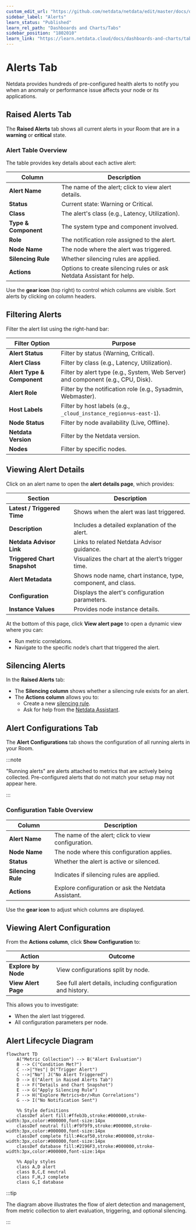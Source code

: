```yaml
---
custom_edit_url: "https://github.com/netdata/netdata/edit/master/docs/dashboards-and-charts/alerts-tab.md"
sidebar_label: "Alerts"
learn_status: "Published"
learn_rel_path: "Dashboards and Charts/Tabs"
sidebar_position: "1802010"
learn_link: "https://learn.netdata.cloud/docs/dashboards-and-charts/tabs/alerts"
---
```


# Alerts Tab

Netdata provides hundreds of pre-configured health alerts to notify you when an anomaly or performance issue affects your node or its applications.

## Raised Alerts Tab

The **Raised Alerts** tab shows all current alerts in your Room that are in a **warning** or **critical** state.

### Alert Table Overview

The table provides key details about each active alert:

| Column               | Description                                                          |
|----------------------|----------------------------------------------------------------------|
| **Alert Name**       | The name of the alert; click to view alert details.                  |
| **Status**           | Current state: Warning or Critical.                                  |
| **Class**            | The alert's class (e.g., Latency, Utilization).                      |
| **Type & Component** | The system type and component involved.                              |
| **Role**             | The notification role assigned to the alert.                         |
| **Node Name**        | The node where the alert was triggered.                              |
| **Silencing Rule**   | Whether silencing rules are applied.                                 |
| **Actions**          | Options to create silencing rules or ask Netdata Assistant for help. |

Use the **gear icon** (top right) to control which columns are visible. Sort alerts by clicking on column headers.

## Filtering Alerts

Filter the alert list using the right-hand bar:

| Filter Option              | Purpose                                                                          |
|----------------------------|----------------------------------------------------------------------------------|
| **Alert Status**           | Filter by status (Warning, Critical).                                            |
| **Alert Class**            | Filter by class (e.g., Latency, Utilization).                                    |
| **Alert Type & Component** | Filter by alert type (e.g., System, Web Server) and component (e.g., CPU, Disk). |
| **Alert Role**             | Filter by the notification role (e.g., Sysadmin, Webmaster).                     |
| **Host Labels**            | Filter by host labels (e.g., `_cloud_instance_region=us-east-1`).                |
| **Node Status**            | Filter by node availability (Live, Offline).                                     |
| **Netdata Version**        | Filter by the Netdata version.                                                   |
| **Nodes**                  | Filter by specific nodes.                                                        |


## Viewing Alert Details

Click on an alert name to open the **alert details page**, which provides:

| Section                      | Description                                                  |
|------------------------------|--------------------------------------------------------------|
| **Latest / Triggered Time**  | Shows when the alert was last triggered.                     |
| **Description**              | Includes a detailed explanation of the alert.                |
| **Netdata Advisor Link**     | Links to related Netdata Advisor guidance.                   |
| **Triggered Chart Snapshot** | Visualizes the chart at the alert’s trigger time.            |
| **Alert Metadata**           | Shows node name, chart instance, type, component, and class. |
| **Configuration**            | Displays the alert's configuration parameters.               |
| **Instance Values**          | Provides node instance details.                              |

At the bottom of this page, click **View alert page** to open a dynamic view where you can:

- Run metric correlations.
- Navigate to the specific node’s chart that triggered the alert.

## Silencing Alerts

In the **Raised Alerts** tab:

- The **Silencing column** shows whether a silencing rule exists for an alert.
- The **Actions column** allows you to:
    - Create a new [silencing rule](/docs/alerts-&-notifications/notifications/centralized-cloud-notifications/centralized-cloud-notifications-reference#alert-notification-silencing-rules).
    - Ask for help from the [Netdata Assistant](/docs/netdata-assistant.md).

## Alert Configurations Tab

The **Alert Configurations** tab shows the configuration of all running alerts in your Room.

:::note

"Running alerts" are alerts attached to metrics that are actively being collected. Pre-configured alerts that do not match your setup may not appear here.

:::

### Configuration Table Overview

| Column             | Description                                         |
|--------------------|-----------------------------------------------------|
| **Alert Name**     | The name of the alert; click to view configuration. |
| **Node Name**      | The node where this configuration applies.          |
| **Status**         | Whether the alert is active or silenced.            |
| **Silencing Rule** | Indicates if silencing rules are applied.           |
| **Actions**        | Explore configuration or ask the Netdata Assistant. |

Use the **gear icon** to adjust which columns are displayed.

## Viewing Alert Configuration

From the **Actions column**, click **Show Configuration** to:

| Action              | Outcome                                                      |
|---------------------|--------------------------------------------------------------|
| **Explore by Node** | View configurations split by node.                           |
| **View Alert Page** | See full alert details, including configuration and history. |

This allows you to investigate:

- When the alert last triggered.
- All configuration parameters per node.

## Alert Lifecycle Diagram

```mermaid
flowchart TD
    A("Metric Collection") --> B("Alert Evaluation")
    B --> C("Condition Met?")
    C -->|"Yes"| D("Trigger Alert")
    C -->|"No"| J("No Alert Triggered")
    D --> E("Alert in Raised Alerts Tab")
    E --> F("Details and Chart Snapshot")
    E --> G("Apply Silencing Rule")
    F --> H("Explore Metrics<br/>Run Correlations")
    G --> I("No Notification Sent")
    
    %% Style definitions
    classDef alert fill:#ffeb3b,stroke:#000000,stroke-width:3px,color:#000000,font-size:14px
    classDef neutral fill:#f9f9f9,stroke:#000000,stroke-width:3px,color:#000000,font-size:14px
    classDef complete fill:#4caf50,stroke:#000000,stroke-width:3px,color:#000000,font-size:14px
    classDef database fill:#2196F3,stroke:#000000,stroke-width:3px,color:#000000,font-size:14px

    %% Apply styles
    class A,D alert
    class B,C,E neutral
    class F,H,J complete
    class G,I database
```

:::tip

The diagram above illustrates the flow of alert detection and management, from metric collection to alert evaluation, triggering, and optional silencing.

:::
